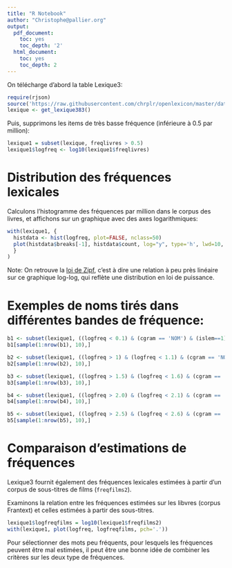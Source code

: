 ```yaml
---
title: "R Notebook"
author: "Christophe@pallier.org"
output:
  pdf_document:
    toc: yes
    toc_depth: '2'
  html_document:
    toc: yes
    toc_depth: 2
---
```




On télécharge d'abord la table Lexique3:

```r
require(rjson)
source('https://raw.githubusercontent.com/chrplr/openlexicon/master/datasets-info/fetch_datasets.R')
lexique <- get_lexique383()
```

Puis, supprimons les items de très basse fréquence (inférieure à 0.5 par million):

```r
lexique1 = subset(lexique, freqlivres > 0.5)
lexique1$logfreq <- log10(lexique1$freqlivres)
```

# Distribution des fréquences lexicales 

Calculons l'histogramme des fréquences par million dans le corpus des livres, et affichons sur un graphique avec des axes logarithmiques:

```r
with(lexique1, {
  histdata <- hist(logfreq, plot=FALSE, nclass=50)
  plot(histdata$breaks[-1], histdata$count, log="y", type='h', lwd=10, lend=2, las=1, xlab='log10(freqlivres)', ylab='count')
  }
)
```

Note: On retrouve la [loi de Zipf](https://fr.wikipedia.org/wiki/Loi_de_Zipf), c'est à dire une relation à peu près linéaire sur ce graphique log-log, qui reflète une distribution en loi de puissance.  


# Exemples de noms tirés dans différentes bandes de fréquence:

```r
b1 <- subset(lexique1, ((logfreq < 0.1) & (cgram == 'NOM') & (islem==1)), c('ortho',  'freqlivres', 'logfreq'))
b1[sample(1:nrow(b1), 10),]
```


```r
b2 <- subset(lexique1, ((logfreq > 1) & (logfreq < 1.1) & (cgram == 'NOM') & (islem==1)), c('ortho',  'freqlivres', 'logfreq'))
b2[sample(1:nrow(b2), 10),]
```


```r
b3 <- subset(lexique1, ((logfreq > 1.5) & (logfreq < 1.6) & (cgram == 'NOM') & (islem==1)), c('ortho',  'freqlivres', 'logfreq'))
b3[sample(1:nrow(b3), 10),]
```


```r
b4 <- subset(lexique1, ((logfreq > 2.0) & (logfreq < 2.1) & (cgram == 'NOM') & (islem==1)), c('ortho',  'freqlivres', 'logfreq'))
b4[sample(1:nrow(b4), 10),]
```


```r
b5 <- subset(lexique1, ((logfreq > 2.5) & (logfreq < 2.6) & (cgram == 'NOM') & (islem==1)), c('ortho',  'freqlivres', 'logfreq'))
b5[sample(1:nrow(b5), 10),]
```


# Comparaison d'estimations de fréquences 

Lexique3 fournit également des fréquences lexicales estimées à partir d'un corpus de sous-titres de films (`freqfilms2`).

Examinons la relation entre les fréquences estimées sur les libvres (corpus Frantext) et celles estimées à partir des sous-titres.


```r
lexique1$logfreqfilms = log10(lexique1$freqfilms2)
with(lexique1, plot(logfreq, logfreqfilms, pch='.'))
```

Pour sélectionner des mots peu fréquents, pour lesquels les fréquences peuvent être mal estimées, il peut être une bonne idée de combiner les critères sur les deux type de fréquences.











